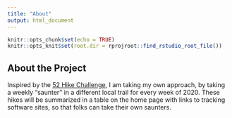 ```yaml
---
title: "About"
output: html_document
---
```


```r
knitr::opts_chunk$set(echo = TRUE)
knitr::opts_knit$set(root.dir = rprojroot::find_rstudio_root_file())
```

## About the Project

Inspired by the [52 Hike Challenge](https://www.52hikechallenge.com/), I am taking my own approach, by taking a weekly "saunter" in a different local trail for every week of 2020. These hikes will be summarized in a table on the home page with links to tracking software sites, so that folks can take their own saunters.   
